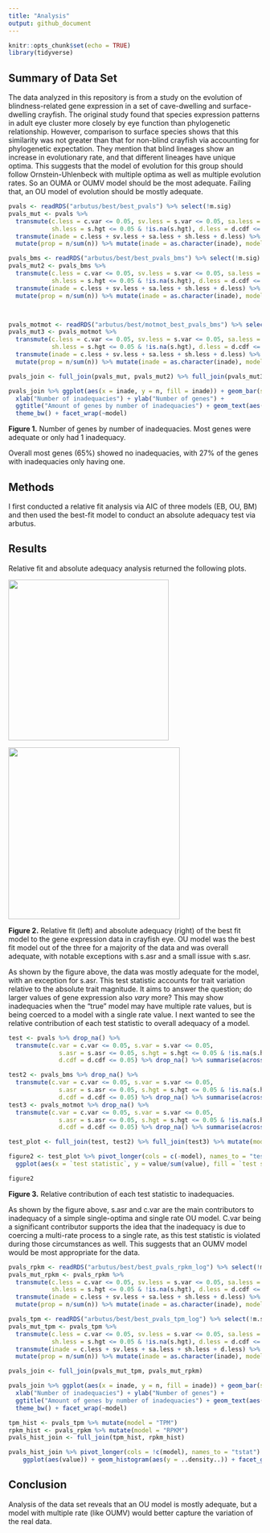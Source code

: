 ```yaml
---
title: "Analysis"
output: github_document
---
```


```r
knitr::opts_chunk$set(echo = TRUE)
library(tidyverse)
```

## Summary of Data Set

The data analyzed in this repository is from a study on the evolution of blindness-related gene expression in a set of cave-dwelling and surface-dwelling crayfish. The original study found that species expression patterns in adult eye cluster more closely by eye function than phylogenetic relationship. However, comparison to surface species shows that this similarity was not greater than that for non-blind crayfish via accounting for phylogenetic expectation. They mention that blind lineages show an increase in evolutionary rate, and that different lineages have unique optima. This suggests that the model of evolution for this group should follow Ornstein-Uhlenbeck with multiple optima as well as multiple evolution rates. So an OUMA or OUMV model should be the most adequate. Failing that, an OU model of evolution should be mostly adequate.

```r
pvals <- readRDS("arbutus/best/best_pvals") %>% select(!m.sig)
pvals_mut <- pvals %>%
  transmute(c.less = c.var <= 0.05, sv.less = s.var <= 0.05, sa.less = s.asr <= 0.05,
            sh.less = s.hgt <= 0.05 & !is.na(s.hgt), d.less = d.cdf <= 0.05) %>%
  transmute(inade = c.less + sv.less + sa.less + sh.less + d.less) %>% count(inade) %>%
  mutate(prop = n/sum(n)) %>% mutate(inade = as.character(inade), model = "w/o BMS")

pvals_bms <- readRDS("arbutus/best/best_pvals_bms") %>% select(!m.sig)
pvals_mut2 <- pvals_bms %>%
  transmute(c.less = c.var <= 0.05, sv.less = s.var <= 0.05, sa.less = s.asr <= 0.05,
            sh.less = s.hgt <= 0.05 & !is.na(s.hgt), d.less = d.cdf <= 0.05) %>%
  transmute(inade = c.less + sv.less + sa.less + sh.less + d.less) %>% count(inade) %>%
  mutate(prop = n/sum(n)) %>% mutate(inade = as.character(inade), model = "w/ BMS")



pvals_motmot <- readRDS("arbutus/best/motmot_best_pvals_bms") %>% select(!m.sig)
pvals_mut3 <- pvals_motmot %>%
  transmute(c.less = c.var <= 0.05, sv.less = s.var <= 0.05, sa.less = s.asr <= 0.05,
            sh.less = s.hgt <= 0.05 & !is.na(s.hgt), d.less = d.cdf <= 0.05) %>%
  transmute(inade = c.less + sv.less + sa.less + sh.less + d.less) %>% count(inade) %>%
  mutate(prop = n/sum(n)) %>% mutate(inade = as.character(inade), model = "w/ Motmot")

pvals_join <- full_join(pvals_mut, pvals_mut2) %>% full_join(pvals_mut3)

pvals_join %>% ggplot(aes(x = inade, y = n, fill = inade)) + geom_bar(stat = "identity") + 
  xlab("Number of inadequacies") + ylab("Number of genes") +
  ggtitle("Amount of genes by number of inadequacies") + geom_text(aes(label = round(prop, digits = 2))) +
  theme_bw() + facet_wrap(~model)
```

**Figure 1.** Number of genes by number of inadequacies. Most genes were adequate or only had 1 inadequacy.

Overall most genes (65%) showed no inadequacies, with 27% of the genes with inadequacies only having one.

## Methods

I first conducted a relative fit analysis via AIC of three models (EB, OU, BM) and then used the best-fit model to conduct an absolute adequacy test via arbutus.

## Results

Relative fit and absolute adequacy analysis returned the following plots.

<img src="arbutus/best/AIC.png" width="319"/>

<img src="arbutus/best/best_arbutus.png" width="341"/>

**Figure 2.** Relative fit (left) and absolute adequacy (right) of the best fit model to the gene expression data in crayfish eye. OU model was the best fit model out of the three for a majority of the data and was overall adequate, with notable exceptions with s.asr and a small issue with s.asr.

As shown by the figure above, the data was mostly adequate for the model, with an exception for s.asr. This test statistic accounts for trait variation relative to the absolute trait magnitude. It aims to answer the question; do larger values of gene expression also *vary* more? This may show inadequacies when the "true" model may have multiple rate values, but is being coerced to a model with a single rate value. I next wanted to see the relative contribution of each test statistic to overall adequacy of a model.

```r
test <- pvals %>% drop_na() %>%
  transmute(c.var = c.var <= 0.05, s.var = s.var <= 0.05,
              s.asr = s.asr <= 0.05, s.hgt = s.hgt <= 0.05 & !is.na(s.hgt),
              d.cdf = d.cdf <= 0.05) %>% drop_na() %>% summarise(across(.fns = ~sum(.x, na.rm = TRUE))) %>% mutate(model = "w/o BMS")

test2 <- pvals_bms %>% drop_na() %>%
  transmute(c.var = c.var <= 0.05, s.var = s.var <= 0.05,
              s.asr = s.asr <= 0.05, s.hgt = s.hgt <= 0.05 & !is.na(s.hgt),
              d.cdf = d.cdf <= 0.05) %>% drop_na() %>% summarise(across(.fns = ~sum(.x, na.rm = TRUE))) %>% mutate(model = "w/ BMS")
test3 <- pvals_motmot %>% drop_na() %>%
  transmute(c.var = c.var <= 0.05, s.var = s.var <= 0.05,
              s.asr = s.asr <= 0.05, s.hgt = s.hgt <= 0.05 & !is.na(s.hgt),
              d.cdf = d.cdf <= 0.05) %>% drop_na() %>% summarise(across(.fns = ~sum(.x, na.rm = TRUE))) %>% mutate(model = "motmot")

test_plot <- full_join(test, test2) %>% full_join(test3) %>% mutate(model = as.factor(model), model = fct_relevel(model, "w/o BMS", "w/ BMS", "motmot"))

figure2 <- test_plot %>% pivot_longer(cols = c(-model), names_to = "test statistic") %>% 
  ggplot(aes(x = `test statistic`, y = value/sum(value), fill = `test statistic`)) + geom_col() + geom_text(aes(label = round(value/sum(value), digits = 2))) + ylab("Percent of inadequacies") + theme_bw() + facet_wrap(~model)

figure2
```

**Figure 3.** Relative contribution of each test statistic to inadequacies.

As shown by the figure above, s.asr and c.var are the main contributors to inadequacy of a simple single-optima and single rate OU model. C.var being a significant contributor supports the idea that the inadequacy is due to coercing a multi-rate process to a single rate, as this test statistic is violated during those circumstances as well. This suggests that an OUMV model would be most appropriate for the data.

```r
pvals_rpkm <- readRDS("arbutus/best/best_pvals_rpkm_log") %>% select(!m.sig)
pvals_mut_rpkm <- pvals_rpkm %>%
  transmute(c.less = c.var <= 0.05, sv.less = s.var <= 0.05, sa.less = s.asr <= 0.05,
            sh.less = s.hgt <= 0.05 & !is.na(s.hgt), d.less = d.cdf <= 0.05) %>%
  transmute(inade = c.less + sv.less + sa.less + sh.less + d.less) %>% count(inade) %>%
  mutate(prop = n/sum(n)) %>% mutate(inade = as.character(inade), model = "RPKM")

pvals_tpm <- readRDS("arbutus/best/best_pvals_tpm_log") %>% select(!m.sig)
pvals_mut_tpm <- pvals_tpm %>%
  transmute(c.less = c.var <= 0.05, sv.less = s.var <= 0.05, sa.less = s.asr <= 0.05,
            sh.less = s.hgt <= 0.05 & !is.na(s.hgt), d.less = d.cdf <= 0.05) %>%
  transmute(inade = c.less + sv.less + sa.less + sh.less + d.less) %>% count(inade) %>%
  mutate(prop = n/sum(n)) %>% mutate(inade = as.character(inade), model = "TPM")

pvals_join <- full_join(pvals_mut_tpm, pvals_mut_rpkm)

pvals_join %>% ggplot(aes(x = inade, y = n, fill = inade)) + geom_bar(stat = "identity") + 
  xlab("Number of inadequacies") + ylab("Number of genes") +
  ggtitle("Amount of genes by number of inadequacies") + geom_text(aes(label = round(prop, digits = 2))) +
  theme_bw() + facet_wrap(~model)

tpm_hist <- pvals_tpm %>% mutate(model = "TPM")
rpkm_hist <- pvals_rpkm %>% mutate(model = "RPKM")
pvals_hist_join <- full_join(tpm_hist, rpkm_hist)

pvals_hist_join %>% pivot_longer(cols = !c(model), names_to = "tstat") %>%
    ggplot(aes(value)) + geom_histogram(aes(y = ..density..)) + facet_grid(rows = vars(model), cols = vars(tstat)) + theme_bw() + geom_vline(xintercept = 0.05, color = "red")

```

## Conclusion

Analysis of the data set reveals that an OU model is mostly adequate, but a model with multiple rate (like OUMV) would better capture the variation of the real data.
